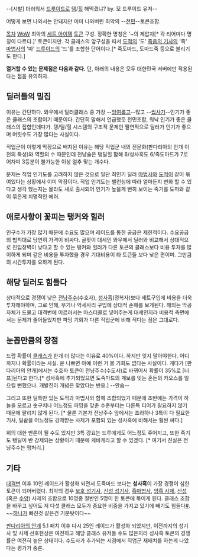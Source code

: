 --[시발] 더러워서 [[드루이드(월드 오브 워크래프트)|드루이드]]로 [[탱커|탱]]/[[힐러|힐]] 해먹겠냐? by. 모 드루이드 유저--

어떻게 보면 나와서는 안돼지만 이미 나와버린 최악의 --[[천민]]--토큰조합.

[[목차]]
[[월드 오브 워크래프트|WoW]] 최악의 [[세트 아이템]] [[토큰]] 구성. 정확한 명칭은 '~의 제압자[* 각 티어마다 명칭이 다르다.]' 토큰이지만. 각 클래스의 앞구성을 따서 [[도적(월드 오브 워크래프트)|도적]]의 '도' [[죽음의 기사]]의 '죽' [[마법사(월드 오브 워크래프트)|마법사]]의 '마' [[드루이드(월드 오브 워크래프트)|드루이드]]의 '드'를 조합한 단어이다.[* 죽도마드, 도마드죽 등으로 불리기도 한다.]

'''열거할 수 있는 문제점은 다음과 같다.''' 단, 아래의 내용은 모두 대한민국 서버에만 적용된다는 점을 유의하자.

== 딜러들의 밀집 ==
이유는 간단하다. 와우에서 딜러클래스 중 가장 --[[잉여|잉여롭고]]--많고 --[[사기|씹사기]]--인기가 좋은 클래스의 조합이기 때문이다. 간단히 말해서 언급했듯 천민조합, 워낙 인기가 좋은 클래스의 집합인데다가. 탱/딜/힐 시스템의 구조적 문제인 필연적으로 딜러가 인기가 좋으며 머릿수도 가장 많다는 사실이다.

직업군이 이렇게 막장으로 배치된 이유는 해당 직업군 내의 전문화(판다리아의 안개 이전의 특성)와 역할의 수 때문인데 전냥술은 탱딜힐 합해 6/성사흑도 6/죽도마드가 7로 어차피 3등분이 불가능한 이상 얼추 맞는 개수다.

문제는 직업 인기도롤 고려하지 않은 것으로 일단 최인기 딜러 [[마법사(월드 오브 워크래프트)|마법사]]와 [[도적(월드 오브 워크래프트)|도적]]이 같이 묶여있다는 상황에서 이미 막장이다. 직업 인기도는 밸런싱에 따라 얼마든지 변화 할 수 있다고 생각 했는지는 몰라도 새로 출시되어 인기가 높을게 뻔히 보이는 죽기를 도마와 같이 묶은게 치명적인 에러.

== 애로사항이 꽃피는 탱커와 힐러 ==
인구수가 가장 많기 때문에 수요도 많으며 레이드를 통한 공급은 제한적이다. 수요공급의 법칙대로 당연히 가격이 비싸다. 골팟이 대세인 와우에서 딜러와 비교해서 상대적으로 진입장벽이 낮다고 할 수 있는 탱커와 힐러가 다른 토큰의 클래스보다 비용 투자를 많이하게 되며 같은 비용을 투자했을 경우 기대비용이 타 토큰들 보다 낮은 편이며. 그만큼의 시간투자를 요하게 된다.

== 해당 딜러도 힘들다 ==
상대적으로 경쟁이 낮은 [[전사(월드 오브 워크래프트)|전]][[사냥꾼(월드 오브 워크래프트)|냥]][[주술사(월드 오브 워크래프트)|주]][[수도사(월드 오브 워크래프트)|수]](수호자), [[성기사(월드 오브 워크래프트)|성]][[사제(월드 오브 워크래프트)|사]][[흑마법사(월드 오브 워크래프트)|흑]](정복자)보다 세트구입에 비용을 더욱 투자해야하며, 그로 인해, 무기나 악세사리 구입에 상대적 손해를 보게된다. 해외는 막공 자체가 드물고 대격변에 이르러서는 마스터콜로 넣어주는게 대세인지라 비용적 측면에서는 문제가 줄어들었지만 파밍 기회가 다른 직업군에 비해 적다는 점은 그대로다.

== 눈꼽만큼의 장점 ==
드랍 확률이 [[클래스]]가 한개 더 많다는 이유로 40%이다. 하지만 잊지 말아야한다. 어디까지나 확률이라는 사실. 운 나쁘면 아예 이런 거 볼 기회도 없다는 사실이다. 게다가 [판다리아의 안개]에서는 수호자 토큰이 전냥주수(수도사)로 바뀌어서 확률이 35%로 [너프]된다고 한다.[* 성사흑에 추가되었으면 도죽마드의 계보를 잇는 혼돈의 카오스를 일으킬 뻔했으나. 개발진이 개념은 찾았다는 반응.] --안습--

그리고 또한 딜특만 있는 도적과 마법사와 함께 조합되었기 때문에 초반에는 가격이 하늘을 모르고 솟구치나 어느정도 파밍을 맞춘 수준부터는 다른특 티어가 필요하지 않기 때문에 팔리지 않게 된다. [* 물론 기본가 전냥주수 앞에서는 초라하나 3특이 다 필요한 기사, 딜솹을 어느정도 강제받는 사제가 포함되 있는 성사흑에 비해서는 훨씬 싸다.]

위의 대한 반론이 될 수도 있지만 3특 강요는 드루에게도 어느정도 주어지고, 또한 죽기도 탱딜이 반 강제되는 상황이기 때문에 케바케라고 할 수 있겠다. [* 여기서 진실은 전냥주수는 땡처리.]


== 기타 ==
[[대격변]] 이후 10인 레이드가 활성화 되면서 도죽마드 보다는 '''성사흑'''이 가장 경쟁이 심한 토큰이 되어버렸다. 최악의 경우 [[성기사(월드 오브 워크래프트)/보호|보호 성기사]], [[성기사(월드 오브 워크래프트)/신성|신성 성기사]], [[흑마법사(월드 오브 워크래프트)|흑마법사]], [[사제(월드 오브 워크래프트)/암흑|암흑 사제]], [[사제(월드 오브 워크래프트)/신성|신성]](혹은 [[사제(월드 오브 워크래프트)/수양|수양]]) 사제의 조합으로 10명중 절반인 5명이 한 토큰에 묶이게 된다. 클래스 조합을 바꾸고 싶어도 저 다섯 클래스 모두가 중요한 비중을 가지고 있기에 빼기도 힘들다[http://www.inven.co.kr/board/powerbbs.php?come_idx=2081&l=15386 #]. ~~[[성기사(월드 오브 워크래프트)/징벌|하나]]가 빠진것 같은건 기분탓이다~~

[[판다리아의 안개]] 5.1 패치 이후 다시 25인 레이드가 활성화 되었지만, 이전까지의 성기사 및 사제 선호현상은 여전하고 해당 클래스 유저들 수도 많은지라 성사흑 토큰의 경쟁률은 여전히 높은 상태이다. 수도사가 추가되는 시점에서 직업군 재배치를 하는게 나았다는 평가가 중론. 
